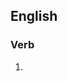==English==

===Verb===
{{head|en|verb form}}

# {{present participle of|holystone|lang=en|nocat=1}}